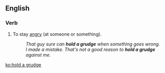 ==English==

===Verb===
{{head|en|verb|head=[[hold]] [[a]] [[grudge]] (against)}}

# {{context|idiomatic|lang=en}} To stay [[angry]] (at someone or something).
#: ''That guy sure can '''hold a grudge''' when something goes wrong.''
#: ''I made a mistake.  That's not a good reason to '''hold a grudge''' against me.''

[[ko:hold a grudge]]